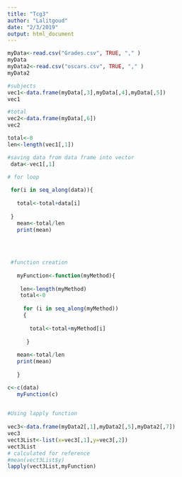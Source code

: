 ```yaml
---
title: "Tcg3"
author: "Lalitgoud"
date: "2/3/2019"
output: html_document
---
```

```r
myData<-read.csv("Grades.csv", TRUE, "," )
myData
myData2<-read.csv("oscars.csv", TRUE, "," )
myData2
```


```r

#subjects
vec1<-data.frame(myData[,3],myData[,4],myData[,5])
vec1

#total
vec2<-data.frame(myData[,6])
vec2

```

```r
total<-0
len<-length(vec1[,1])

#saving data from data frame into vector
 data<-vec1[,1]
 
# for loop

 for(i in seq_along(data)){
   
   total<-total+data[i]
   
 }
   mean<-total/len
   print(mean)
   
  
   

```

```r

 #function creation
   
   myFunction<-function(myMethod){
     
    len<-length(myMethod)
    total<-0
    
     for (i in seq_along(myMethod))
     {
    
       total<-total+myMethod[i]
      
      }
     
   mean<-total/len
   print(mean)
   
   }

c<-c(data)
   myFunction(c)
   
```

```r
   
#Using lapply function 
   
vec3<-data.frame(myData2[,1],myData2[,5],myData2[,7])
vec3
vect3List<-list(x=vec3[,1],y=vec3[,2])
vect3List
# calculated for reference
#mean(vect3List$y)
lapply(vect3List,myFunction)
```


